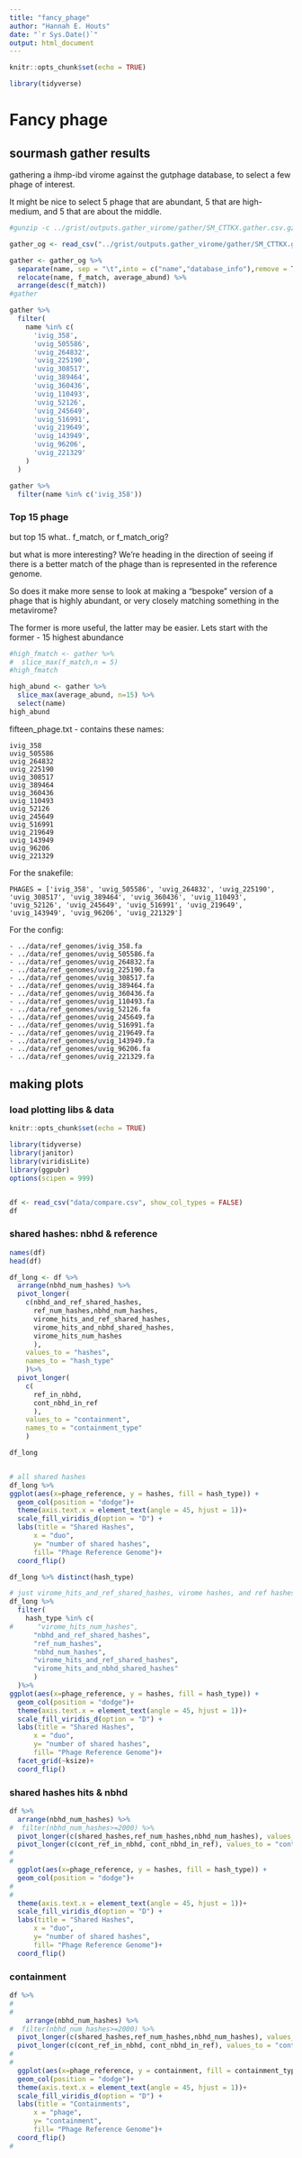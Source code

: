 ```yaml
---
title: "fancy_phage"
author: "Hannah E. Houts"
date: "`r Sys.Date()`"
output: html_document
---
```


```r
knitr::opts_chunk$set(echo = TRUE)
```
```r
library(tidyverse)
```


# Fancy phage

## sourmash gather results
gathering a ihmp-ibd virome against the gutphage database, to select a few phage of interest. 

It might be nice to select 5 phage that are abundant, 5 that are high-medium, and 5 that are about the middle.

```bash
#gunzip -c ../grist/outputs.gather_virome/gather/SM_CTTKX.gather.csv.gz
```


```r
gather_og <- read_csv("../grist/outputs.gather_virome/gather/SM_CTTKX.gather.csv")

gather <- gather_og %>%
  separate(name, sep = "\t",into = c("name","database_info"),remove = T) %>%
  relocate(name, f_match, average_abund) %>% 
  arrange(desc(f_match))
#gather

gather %>% 
  filter(
    name %in% c(
      'ivig_358', 
      'uvig_505586', 
      'uvig_264832', 
      'uvig_225190', 
      'uvig_308517', 
      'uvig_389464', 
      'uvig_360436', 
      'uvig_110493', 
      'uvig_52126', 
      'uvig_245649', 
      'uvig_516991', 
      'uvig_219649',
      'uvig_143949', 
      'uvig_96206', 
      'uvig_221329'
    )
  )

```


```r
gather %>% 
  filter(name %in% c('ivig_358'))
```



### Top 15 phage

but top 15 what.. f_match, or f_match_orig?

but what is more interesting?
We're heading in the direction of seeing if there is a better match of the phage than is represented in the reference genome. 

So does it make more sense to look at making a "bespoke" version of a phage that is highly abundant, or very closely matching something in the metavirome?

The former is more useful, the latter may be easier. Lets start with the former
- 15 highest abundance 


```r
#high_fmatch <- gather %>% 
#  slice_max(f_match,n = 5)
#high_fmatch
```


```r
high_abund <- gather %>% 
  slice_max(average_abund, n=15) %>% 
  select(name)
high_abund

```

fifteen_phage.txt - contains these names:
```
ivig_358
uvig_505586
uvig_264832
uvig_225190
uvig_308517
uvig_389464
uvig_360436
uvig_110493
uvig_52126
uvig_245649
uvig_516991
uvig_219649
uvig_143949
uvig_96206
uvig_221329
```

For the snakefile:
```
PHAGES = ['ivig_358', 'uvig_505586', 'uvig_264832', 'uvig_225190', 'uvig_308517', 'uvig_389464', 'uvig_360436', 'uvig_110493', 'uvig_52126', 'uvig_245649', 'uvig_516991', 'uvig_219649', 'uvig_143949', 'uvig_96206', 'uvig_221329']

```

For the config:
```
- ../data/ref_genomes/ivig_358.fa
- ../data/ref_genomes/uvig_505586.fa
- ../data/ref_genomes/uvig_264832.fa
- ../data/ref_genomes/uvig_225190.fa
- ../data/ref_genomes/uvig_308517.fa
- ../data/ref_genomes/uvig_389464.fa
- ../data/ref_genomes/uvig_360436.fa
- ../data/ref_genomes/uvig_110493.fa
- ../data/ref_genomes/uvig_52126.fa
- ../data/ref_genomes/uvig_245649.fa
- ../data/ref_genomes/uvig_516991.fa
- ../data/ref_genomes/uvig_219649.fa
- ../data/ref_genomes/uvig_143949.fa
- ../data/ref_genomes/uvig_96206.fa
- ../data/ref_genomes/uvig_221329.fa

```



## making plots

### load plotting libs & data
```r
knitr::opts_chunk$set(echo = TRUE)

library(tidyverse)
library(janitor)
library(viridisLite)
library(ggpubr)
options(scipen = 999)


df <- read_csv("data/compare.csv", show_col_types = FALSE)
df
```

### shared hashes: nbhd & reference
```r
names(df)
head(df)
```


```r
df_long <- df %>% 
  arrange(nbhd_num_hashes) %>% 
  pivot_longer(
    c(nbhd_and_ref_shared_hashes,
      ref_num_hashes,nbhd_num_hashes, 
      virome_hits_and_ref_shared_hashes, 
      virome_hits_and_nbhd_shared_hashes, 
      virome_hits_num_hashes
      ), 
    values_to = "hashes", 
    names_to = "hash_type"
    )%>% 
  pivot_longer(
    c(
      ref_in_nbhd, 
      cont_nbhd_in_ref
      ), 
    values_to = "containment", 
    names_to = "containment_type"
    )

df_long
```

```r

```

```r
# all shared hashes
df_long %>% 
ggplot(aes(x=phage_reference, y = hashes, fill = hash_type)) + 
  geom_col(position = "dodge")+
  theme(axis.text.x = element_text(angle = 45, hjust = 1))+
  scale_fill_viridis_d(option = "D") +
  labs(title = "Shared Hashes",
      x = "duo",
      y= "number of shared hashes",
      fill= "Phage Reference Genome")+
  coord_flip()
```

```r
df_long %>% distinct(hash_type)
```


```r
# just virome_hits_and_ref_shared_hashes, virome hashes, and ref hashes
df_long %>% 
  filter(
    hash_type %in% c(
#      "virome_hits_num_hashes",
      "nbhd_and_ref_shared_hashes",				
      "ref_num_hashes",				
      "nbhd_num_hashes",			
      "virome_hits_and_ref_shared_hashes",			
      "virome_hits_and_nbhd_shared_hashes"
      )			
  )%>% 
ggplot(aes(x=phage_reference, y = hashes, fill = hash_type)) + 
  geom_col(position = "dodge")+
  theme(axis.text.x = element_text(angle = 45, hjust = 1))+
  scale_fill_viridis_d(option = "D") +
  labs(title = "Shared Hashes",
      x = "duo",
      y= "number of shared hashes",
      fill= "Phage Reference Genome")+
  facet_grid(~ksize)+
  coord_flip()
```

### shared hashes hits & nbhd
```r
df %>% 
  arrange(nbhd_num_hashes) %>% 
#  filter(nbhd_num_hashes>=2000) %>% 
  pivot_longer(c(shared_hashes,ref_num_hashes,nbhd_num_hashes), values_to = "hashes", names_to = "hash_type") %>% 
  pivot_longer(c(cont_ref_in_nbhd, cont_nbhd_in_ref), values_to = "containment", names_to = "containment_type") %>% 
#
#  
  ggplot(aes(x=phage_reference, y = hashes, fill = hash_type)) + 
  geom_col(position = "dodge")+
#
#
  theme(axis.text.x = element_text(angle = 45, hjust = 1))+
  scale_fill_viridis_d(option = "D") +
  labs(title = "Shared Hashes",
      x = "duo",
      y= "number of shared hashes",
      fill= "Phage Reference Genome")+
  coord_flip()
```


### containment
```r

df %>% 
#
#
    arrange(nbhd_num_hashes) %>% 
#  filter(nbhd_num_hashes>=2000) %>% 
  pivot_longer(c(shared_hashes,ref_num_hashes,nbhd_num_hashes), values_to = "hashes", names_to = "hash_type") %>% 
  pivot_longer(c(cont_ref_in_nbhd, cont_nbhd_in_ref), values_to = "containment", names_to = "containment_type") %>% 
#
#
  ggplot(aes(x=phage_reference, y = containment, fill = containment_type)) + 
  geom_col(position = "dodge")+
  theme(axis.text.x = element_text(angle = 45, hjust = 1))+
  scale_fill_viridis_d(option = "D") +
  labs(title = "Containments",
      x = "phage",
      y= "containment",
      fill= "Phage Reference Genome")+
  coord_flip()
# 
```








